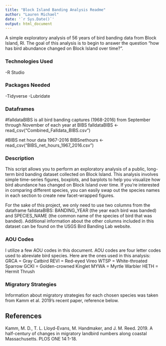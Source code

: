 ---
title: "Block Island Banding Analysis Readme"
author: "Lauren Michael"
date: '`r Sys.Date()`'
output: html_document
---

A simple exploratory analysis of 56 years of bird banding data from Block Island, RI. The goal of this analysis is to begin to answer the question "how has bird abundance changed on Block Island over time?". 

### Technologies Used

-R Studio

### Packages Needed

-Tidyverse
-Lubridate


### Dataframes

#falldataBIBS is all bird banding captures (1968-2016) from September through November of each year at BIBS
falldataBIBS <- read_csv("Combined_Falldata_BIBS.csv")


#BIBS net hour data 1967-2016
BIBSnethours <- read_csv("BIBS_net_hours_1967_2016.csv")

### Description

This script allows you to perform an exploratory analysis of a public, long-term bird banding dataset collected on Block Island. This analysis involves simple time-series figures, boxplots, and barplots to help you visualize how bird abundance has changed on Block Island over time. If you're interested in comparing different species, you can easily swap out the species names in each section to create new facet-wrapped figures. 


For the sake of this project, we only need to use two columns from the dataframe falldataBIBS: BANDING_YEAR (the year each bird was banded) and SPECIES_NAME (the common name of the species of bird that was banded). Additional information about the other columns included in this dataset can be found on the USGS Bird Banding Lab website. 

### AOU Codes

I utilize a few AOU codes in this document. AOU codes are four letter codes used to abreviate bird species. Here are the ones used in this analysis:
GRCA = Gray Catbird
REVI = Red-eyed Vireo
WTSP = White-throated Sparrow
GCKI = Golden-crowned Kinglet
MYWA = Myrtle Warbler
HETH = Hermit Thrush

### Migratory Strategies

Information about migratory strategies for each chosen species was taken from Kamm et al. 2019's recent paper, reference below. 

## References
Kamm, M. D., T. L. Lloyd-Evans, M. Handmaker, and J. M. Reed. 2019. A half-century of changes in migratory landbird numbers along coastal Massachusetts. PLOS ONE 14:1-18. 
